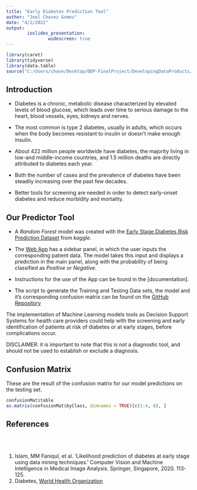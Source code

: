 ```yaml
---
title: "Early Diabetes Prediction Tool"
author: "Joel Chavez Gomez"
date: "4/2/2022"
output: 
        ioslides_presentation:
                widescreen: true
---
```


<link href='http://fonts.googleapis.com/css?family=Baumans' rel='stylesheet' type='text/css'>
<style type="text/css">
.title-slide hgroup > h1{
  font-family: 'Sans-Serif', cursive;
}

<style type="text/css">


.title-slide hgroup > h2{
  font-family: 'Lato', 'Calibri', sans-serif;
}

.title-slide {
  background-color: #e5e5e5; /* Background color for title slide*/
  /* background-image:url(http://goo.gl/EpXln); */
}


.title-slide hgroup > h1, 
.title-slide hgroup > h2 {
  font-family: 'Lato', 'Calibri', sans-serif; /* font for title */
  color: #457b9d /* color for title in title slide */
}

/* Fonts and Spacing */
article p, article li, article li.build, section p, section li{
  font-family: 'Open Sans','Helvetica', 'Crimson Text', 'Garamond',  'Palatino', sans-serif;
  text-align: justify;
  font-size:22px;
  line-height: 1em;
  color: #3e5c76;
}

slide:not(.segue) h2{
  font-family: 'Calibri', Arial, sans-serif;
  font-size: 50px;
  font-style: normal;
  font-weight: bold;
  text-transform: normal;
  letter-spacing: -1px;
  line-height: 1.2em;
/*  color: #193441;*/
/*  color: #02574D;*/
  color: #ee6c4d; /* color for slides header title */
}

/* Reduce Space between Title and Body */
slides > slide > hgroup + article {
  margin-top: 10px;
}

slides > slide {
    background: #ffffff;
}

</style>

```r
library(caret)
library(tidyverse)
library(data.table)
source("C:/Users/chave/Desktop/DDP-FinalProject/DevelopingDataProducts/Assets/Script/model_script.R")
```
## Introduction 
- Diabetes is a chronic, metabolic disease characterized by elevated levels of
blood glucose, which leads over time to serious damage to the heart, blood vessels, eyes, kidneys and nerves.  

- The most common is type 2 diabetes, usually in adults, which occurs when the body becomes resistant to insulin or doesn't make enough insulin. 

- About 422 million people worldwide have diabetes, the majority living in low-and middle-income countries, and 1.5 million deaths are directly attributed to diabetes each year.

- Both the number of cases and the prevalence of diabetes have been steadily increasing over the past few decades. 

- Better tools for screening are needed in order to detect early-onset diabetes
and reduce morbidity and mortality.

## Our Predictor Tool
- A *Random Forest* model was created with the [Early Stage Diabetes Risk Prediction Dataset](https://www.kaggle.com/ishandutta/early-stage-diabetes-risk-prediction-dataset?select=diabetes_data_upload.csv) from *kaggle*.

- The [Web App](https://chavezgjoel.shinyapps.io/EarlyDiabetesPrediction/?_ga=2.262725252.901862142.1643921629-813351577.1643921629) has a sidebar panel, in which the user inputs the corresponding patient data. The model takes this input and displays a prediction in the main
panel, along with the probability of being classified as *Positive* or *Negative*.

- Instructions for the use of the App can be found in the [documentation].

- The script to generate the Training and Testing Data sets, the model and it's
corresponding confusion matrix can be found on the [GitHub Repository](https://github.com/JoelChG/DevelopingDataProducts)


The implementation of Machine Learning models tools as Decision Support Systems
for health care providers could help with the screening and early identification
of patients at risk of diabetes or at early stages, before complications occur.

DISCLAIMER: it is important to note that this is not a diagnostic tool, and should not be used to establish or exclude a diagnosis.

## Confusion Matrix
These are the result of the confusion matrix for our model predictions on the testing set.

```r
confusionMat$table
as.matrix(confusionMat$byClass, dimnames = TRUE)[c(1:4, 8), ]
```

## References
<br>
<br>

1. Islam, MM Faniqul, et al. 'Likelihood prediction of diabetes at early stage using data mining techniques.' Computer Vision and Machine Intelligence in Medical Image Analysis. Springer, Singapore, 2020. 113-125.  
2. Diabetes, [World Health Organization](https://www.who.int/health-topics/diabetes#tab=tab_1)
